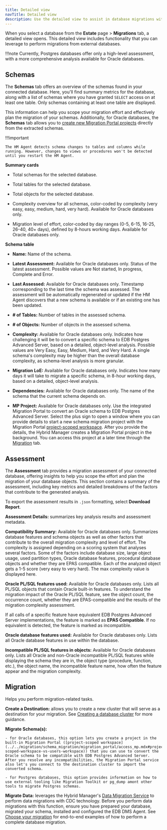 ```yaml
---
title: Detailed view
navTitle: Detailed view
description: Use the detailed view to assist in database migrations with Hybrid Manager.
---
```


When you select a database from the **Estate** page > **Migrations** tab, a detailed view opens. This detailed view includes functionality that you can leverage to perform migrations from external databases.

!!!note 
    Currently, Postgres databases offer only a high-level assessment, with a more comprehensive analysis available for Oracle databases.

## Schemas

The **Schemas** tab offers an overview of the schemas found in your connected database. Here, you'll find summary metrics for the database, along with a list of schemas where you have granted `SELECT` access on at least one table. Only schemas containing at least one table are displayed.

This information can help you scope your migration effort and effectively plan the migration of your schemas. Additionally, for Oracle databases, the **Schemas** tab allows you to [create new Migration Portal projects](../../migration/schema_migration/migration_portal/hm_schema_migration.mdx#creating-a-migration-portal-project) directly from the extracted schemas.

!!!important

    The HM Agent detects schema changes to tables and columns while running. However, changes to views or procedures won't be detected until you restart the HM Agent.

**Summary cards** 

-   Total schemas for the selected database.

-   Total tables for the selected database.

-   Total objects for the selected database.

-   Complexity overview for all schemas, color-coded by complexity (very easy, easy, medium, hard, very hard). Available for Oracle databases only.

-   Migration level of effort, color-coded by day ranges (0-5, 6-15, 16-25, 26-40, 40+ days), defined by 8-hours working days. Available for Oracle databases only.

**Schema table** 

-   **Name:** Name of the schema. 

-   **Latest Assessment:** Available for Oracle databases only. Status of the latest assessment. Possible values are Not started, In progress, Complete and Error. 

-   **Last Assessed:** Available for Oracle databases only. Timestamp corresponding to the last time the schema was assessed. The assessment will be automatically regenerated or updated if the HM Agent discovers that a new schema is available or if an existing one has been updated. 

-   **# of Tables:** Number of tables in the assessed schema. 

-   **# of Objects:** Number of objects in the assessed schema.

-   **Complexity:** Available for Oracle databases only. Indicates how challenging it will be to convert a specific schema to EDB Postgres Advanced Server, based on a detailed, object-level analysis. Possible values are Very Easy, Easy, Medium, Hard, and Very Hard. A single schema's complexity may be higher than the overall database complexity, as schema-level analysis is more granular.

-   **Migration LoE:** Available for Oracle databases only. Indicates how many days it will take to migrate a specific schema, in 8-hour working days, based on a detailed, object-level analysis.

-   **Dependencies:** Available for Oracle databases only. The name of the schema that the current schema depends on.

-   **MP Project:** Available for Oracle databases only. Use the integrated Migration Portal to convert an Oracle schema to EDB Postgres Advanced Server. Select the plus sign to open a window where you can provide details to start a new schema migration project with the Migration Portal [project-scoped workspace](../../migration/schema_migration/migration_portal/access_mp.mdx#project-scoped-workspace-vs-users-workspace). After you provide the details, the Hybrid Manager creates a Migration Portal project in the background. You can access this project at a later time through the [Migration](migration_database_details_view.mdx#migration) tab.

## Assessment

The **Assessment** tab provides a migration assessment of your connected database, offering insights to help you scope the effort and plan the migration of your database objects. This section contains a summary of the assessment, including key metrics and detailed breakdowns of the factors that contribute to the generated analysis.

To export the assessment results in `.json` formatting, select **Download Report**. 

**Assessment Details:** summarizes key analysis results and assessment metadata.

**Compatibility Summary:** Available for Oracle databases only. Summarizes database features and schema objects as well as other factors that contribute to the overall migration complexity and level of effort. The complexity is assigned depending on a scoring system that analyses several factors. Some of the factors include database size, large object usage, used partition types, Oracle database features, procedural database objects and whether they are EPAS compatible. Each of the analyzed object gets a 1-5 score (very easy to very hard). The max complexity value is displayed here.

**Oracle PL/SQL features used:** Available for Oracle databases only. Lists all PL/SQL objects that contain Oracle built-in features. To understand the migration impact of the Oracle PL/SQL feature, see the object count, the occurrence count, whether they are EPAS-compatible and the results of the migration complexity assessment. 

If all calls of a specific feature have equivalent EDB Postgres Advanced Server implementations, the feature is marked as **EPAS Compatible**. If no equivalent is detected, the feature is marked as incompatible.

**Oracle database features used:** Available for Oracle databases only. Lists all Oracle database features in use within the database. 

**Incompatible PL/SQL features in objects:** Available for Oracle databases only. Lists all Oracle and non-Oracle incompatible PL/SQL features while displaying the schema they are in, the object type (procedure, function, etc.), the object name, the incompatible feature name, how often the feature appear and the migration complexity.

## Migration

Helps you perform migration-related tasks. 

**Create a Destination:** allows you to create a new cluster that will serve as a destination for your migration. See [Creating a database cluster](../../cluster_management/create-clusters/) for more guidance. 

**Migrate Schema(s):** 
   
    - for Oracle databases, this option lets you create a project in the built-in Migration Portal ([project-scoped workspace](../../migration/schema_migration/migration_portal/access_mp.mdx#project-scoped-workspace-vs-users-workspace)) that you can use to convert the Oracle schema to be compatible with EDB Postgres Advanced Server. After you resolve any incompatibilities, the Migration Portal service also let's you connect to the destination cluster to import the converted schema.

    - for Postgres databases, this option provides information on how to use external tooling like Migration Toolkit or pg_dump amont other tools to migrate Postgres schemas.

**Migrate Data:** leverages the Hybrid Manager's [Data Migration Service](/edb-postgres-ai/latest/hybrid-manager/using_hybrid_manager/migration/) to perform data migrations with CDC technology. Before you perform data migrations with this function, ensure you have prepared your database, migrated your schema, installed and configured the EDB DMS Agent. See [Choose your migration](/edb-postgres-ai/latest/hybrid-manager/using_hybrid_manager/migration/migration_guides/) for end-to-end examples of how to perform a complete database migration.
